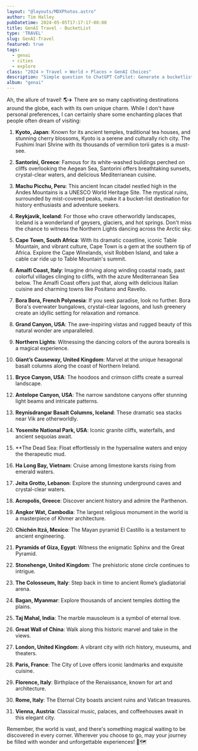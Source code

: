 ```yaml
---
layout: "@layouts/MDXPhotos.astro"
author: Tim Halley
pubDatetime: 2024-05-05T17:17:17-08:00
title: GenAI Travel - BucketList
type: 'TRAVEL'
slug: GenAI-Travel
featured: true
tags:
  - genai
  - cities
  - explore
class: "2024 > Travel > World > Places > GenAI Choices"
description: "Simple question to ChatGPT CoPilot: Generate a bucketlist for must see travel locations before its too late!"
album: "genai"
---
```

Ah, the allure of travel! 🌎✈️ There are so many captivating destinations around the globe, each with its own unique charm. While I don't have personal preferences, I can certainly share some enchanting places that people often dream of visiting:

1. **Kyoto, Japan**: Known for its ancient temples, traditional tea houses, and stunning cherry blossoms, Kyoto is a serene and culturally rich city. The Fushimi Inari Shrine with its thousands of vermilion torii gates is a must-see.

2. **Santorini, Greece**: Famous for its white-washed buildings perched on cliffs overlooking the Aegean Sea, Santorini offers breathtaking sunsets, crystal-clear waters, and delicious Mediterranean cuisine.

3. **Machu Picchu, Peru**: This ancient Incan citadel nestled high in the Andes Mountains is a UNESCO World Heritage Site. The mystical ruins, surrounded by mist-covered peaks, make it a bucket-list destination for history enthusiasts and adventure seekers.

4. **Reykjavik, Iceland**: For those who crave otherworldly landscapes, Iceland is a wonderland of geysers, glaciers, and hot springs. Don't miss the chance to witness the Northern Lights dancing across the Arctic sky.

5. **Cape Town, South Africa**: With its dramatic coastline, iconic Table Mountain, and vibrant culture, Cape Town is a gem at the southern tip of Africa. Explore the Cape Winelands, visit Robben Island, and take a cable car ride up to Table Mountain's summit.

6. **Amalfi Coast, Italy**: Imagine driving along winding coastal roads, past colorful villages clinging to cliffs, with the azure Mediterranean Sea below. The Amalfi Coast offers just that, along with delicious Italian cuisine and charming towns like Positano and Ravello.

7. **Bora Bora, French Polynesia**: If you seek paradise, look no further. Bora Bora's overwater bungalows, crystal-clear lagoons, and lush greenery create an idyllic setting for relaxation and romance.

8. **Grand Canyon, USA**: The awe-inspiring vistas and rugged beauty of this natural wonder are unparalleled.

9. **Northern Lights**: Witnessing the dancing colors of the aurora borealis is a magical experience.

10. **Giant’s Causeway, United Kingdom**: Marvel at the unique hexagonal basalt columns along the coast of Northern Ireland.

11. **Bryce Canyon, USA**: The hoodoos and crimson cliffs create a surreal landscape.

12. **Antelope Canyon, USA**: The narrow sandstone canyons offer stunning light beams and intricate patterns.

13. **Reynisdrangar Basalt Columns, Iceland**: These dramatic sea stacks near Vik are otherworldly.

14. **Yosemite National Park, USA**: Iconic granite cliffs, waterfalls, and ancient sequoias await.

15. **The Dead Sea: Float effortlessly in the hypersaline waters and enjoy the therapeutic mud.

16. **Ha Long Bay, Vietnam**: Cruise among limestone karsts rising from emerald waters.

17. **Jeita Grotto, Lebanon**: Explore the stunning underground caves and crystal-clear waters.

18. **Acropolis, Greece**: Discover ancient history and admire the Parthenon.

19. **Angkor Wat, Cambodia**: The largest religious monument in the world is a masterpiece of Khmer architecture.

20. **Chichén Itzá, Mexico**: The Mayan pyramid El Castillo is a testament to ancient engineering.

21. **Pyramids of Giza, Egypt**: Witness the enigmatic Sphinx and the Great Pyramid.

22. **Stonehenge, United Kingdom**: The prehistoric stone circle continues to intrigue.

23. **The Colosseum, Italy**: Step back in time to ancient Rome’s gladiatorial arena.

24. **Bagan, Myanmar**: Explore thousands of ancient temples dotting the plains.

25. **Taj Mahal, India**: The marble mausoleum is a symbol of eternal love.

26. **Great Wall of China**: Walk along this historic marvel and take in the views.

27. **London, United Kingdom**: A vibrant city with rich history, museums, and theaters.

28. **Paris, France**: The City of Love offers iconic landmarks and exquisite cuisine.

29. **Florence, Italy**: Birthplace of the Renaissance, known for art and architecture.

30. **Rome, Italy**: The Eternal City boasts ancient ruins and Vatican treasures.

31. **Vienna, Austria**: Classical music, palaces, and coffeehouses await in this elegant city.

Remember, the world is vast, and there's something magical waiting to be discovered in every corner. Wherever you choose to go, may your journey be filled with wonder and unforgettable experiences! 🌟🗺️